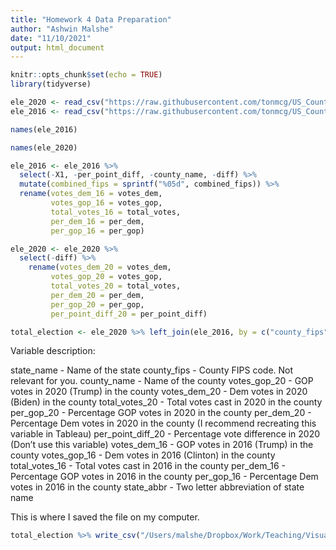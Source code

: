 ```yaml
---
title: "Homework 4 Data Preparation"
author: "Ashwin Malshe"
date: "11/10/2021"
output: html_document
---
```


```r
knitr::opts_chunk$set(echo = TRUE)
library(tidyverse)
```

```r
ele_2020 <- read_csv("https://raw.githubusercontent.com/tonmcg/US_County_Level_Election_Results_08-20/master/2020_US_County_Level_Presidential_Results.csv")
ele_2016 <- read_csv("https://raw.githubusercontent.com/tonmcg/US_County_Level_Election_Results_08-20/master/2016_US_County_Level_Presidential_Results.csv")

```


```r
names(ele_2016)
```

```r
names(ele_2020)
```
```r
ele_2016 <- ele_2016 %>% 
  select(-X1, -per_point_diff, -county_name, -diff) %>%
  mutate(combined_fips = sprintf("%05d", combined_fips)) %>% 
  rename(votes_dem_16 = votes_dem,
         votes_gop_16 = votes_gop,
         total_votes_16 = total_votes,
         per_dem_16 = per_dem,
         per_gop_16 = per_gop)
```

```r
ele_2020 <- ele_2020 %>% 
  select(-diff) %>% 
    rename(votes_dem_20 = votes_dem,
         votes_gop_20 = votes_gop,
         total_votes_20 = total_votes,
         per_dem_20 = per_dem,
         per_gop_20 = per_gop,
         per_point_diff_20 = per_point_diff)
```


```r
total_election <- ele_2020 %>% left_join(ele_2016, by = c("county_fips" = "combined_fips"))
```

Variable description:

state_name - Name of the state
county_fips - County FIPS code. Not relevant for you.
county_name - Name of the county
votes_gop_20 - GOP votes in 2020 (Trump) in the county
votes_dem_20 - Dem votes in 2020 (Biden) in the county
total_votes_20 - Total votes cast in 2020 in the county
per_gop_20 - Percentage GOP votes in 2020 in the county
per_dem_20 - Percentage Dem votes in 2020 in the county (I recommend recreating this variable in Tableau)
per_point_diff_20 - Percentage vote difference in 2020 (Don't use this variable)
votes_dem_16 - GOP votes in 2016 (Trump) in the county
votes_gop_16 - Dem votes in 2016 (Clinton) in the county
total_votes_16 - Total votes cast in 2016 in the county
per_dem_16 - Percentage GOP votes in 2016 in the county
per_gop_16 - Percentage Dem votes in 2016 in the county
state_abbr - Two letter abbreviation of state name

This is where I saved the file on my computer.

```r
total_election %>% write_csv("/Users/malshe/Dropbox/Work/Teaching/Visualization/Fall 2021/Homework/Homework 4/election_16_20.csv")
```

